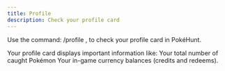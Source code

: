 ```yaml
---
title: Profile
description: Check your profile card
---
```


Use the command:
/profile , 
to check your profile card in PokéHunt.

Your profile card displays important information like:
Your total number of caught Pokémon
Your in-game currency balances (credits and redeems).
